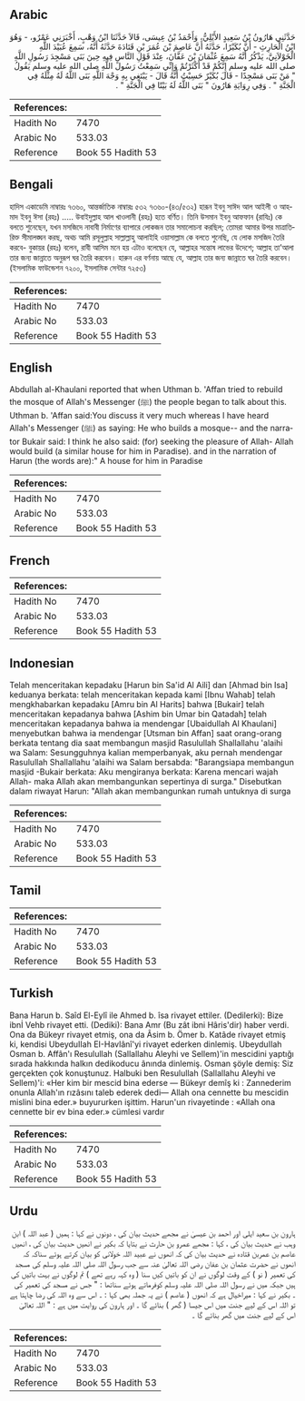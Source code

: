 ## Arabic


<div dir="rtl" lang="ar" style={{fontSize:'larger',backgroundColor:'#f8f9fa',padding:20}}>
حَدَّثَنِي هَارُونُ بْنُ سَعِيدٍ الأَيْلِيُّ، وَأَحْمَدُ بْنُ عِيسَى، قَالاَ حَدَّثَنَا ابْنُ وَهْبٍ، أَخْبَرَنِي عَمْرٌو، - وَهُوَ ابْنُ الْحَارِثِ - أَنَّ بُكَيْرًا، حَدَّثَهُ أَنَّ عَاصِمَ بْنَ عُمَرَ بْنِ قَتَادَةَ حَدَّثَهُ أَنَّهُ، سَمِعَ عُبَيْدَ اللَّهِ الْخَوْلاَنِيَّ، يَذْكُرُ أَنَّهُ سَمِعَ عُثْمَانَ بْنَ عَفَّانَ، عِنْدَ قَوْلِ النَّاسِ فِيهِ حِينَ بَنَى مَسْجِدَ رَسُولِ اللَّهِ صلى الله عليه وسلم إِنَّكُمْ قَدْ أَكْثَرْتُمْ وَإِنِّي سَمِعْتُ رَسُولَ اللَّهِ صلى الله عليه وسلم يَقُولُ ‏"‏ مَنْ بَنَى مَسْجِدًا - قَالَ بُكَيْرٌ حَسِبْتُ أَنَّهُ قَالَ - يَبْتَغِي بِهِ وَجْهَ اللَّهِ بَنَى اللَّهُ لَهُ مِثْلَهُ فِي الْجَنَّةِ ‏"‏ ‏.‏ وَفِي رِوَايَةِ هَارُونَ ‏"‏ بَنَى اللَّهُ لَهُ بَيْتًا فِي الْجَنَّةِ ‏"‏ ‏.‏
</div>
<div style={{backgroundColor:'#f8f9fa',padding:20, marginBottom: 10}}><table> <thead> <tr> <th>References:</th> <th></th> </tr> </thead> <tbody><tr><td>Hadith No</td><td>7470</td></tr><tr><td>Arabic No</td><td>533.03</td></tr><tr><td>Reference</td><td>Book 55 Hadith 53</td></tr></tbody></table></div>

## Bengali


<div dir="ltr" lang="bn" style={{fontSize:'larger',backgroundColor:'#f8f9fa',padding:20}}>
হাদিস একাডেমি নাম্বারঃ ৭৩৬০, আন্তর্জাতিক নাম্বারঃ ৫৩২ ৭৩৬০-(৪৩/৫৩২) হারূন ইবনু সাঈদ আল আইলী ও আহমাদ ইবনু ঈসা (রহঃ) ..... উবাইদুল্লাহ আল খাওলানী (রহঃ) হতে বর্ণিত। তিনি উসমান ইবনু আফফান (রাযিঃ) কে বলতে শুনেছেন, যখন মসজিদে নাবাবী নির্মাণের ব্যাপারে লোকজন তার সমালোচনা করছিল; তোমরা আমার উপর মাত্রাতিরিক্ত সীমালঙ্ঘন করছ, অথচ আমি রসূলুল্লাহ সাল্লাল্লাহু আলাইহি ওয়াসাল্লাম কে বলতে শুনেছি, যে লোক মসজিদ তৈরি করবে- বুকায়র (রহঃ) বলেন, রাবী আসিম মনে হয় এটাও বলেছেন যে, আল্লাহর সন্তোষ লাভের উদেশে; আল্লাহ তা’আলা তার জন্য জান্নাতে অনুরূপ ঘর তৈরি করবেন। হারুন এর বর্ণনায় আছে যে, আল্লাহ তার জন্য জান্নাতে ঘর তৈরি করবেন। (ইসলামিক ফাউন্ডেশন ৭২০০, ইসলামিক সেন্টার ৭২৫৩)
</div>
<div style={{backgroundColor:'#f8f9fa',padding:20, marginBottom: 10}}><table> <thead> <tr> <th>References:</th> <th></th> </tr> </thead> <tbody><tr><td>Hadith No</td><td>7470</td></tr><tr><td>Arabic No</td><td>533.03</td></tr><tr><td>Reference</td><td>Book 55 Hadith 53</td></tr></tbody></table></div>

## English


<div dir="ltr" lang="en" style={{fontSize:'larger',backgroundColor:'#f8f9fa',padding:20}}>
Abdullah al-Khaulani reported that when Uthman b. 'Affan tried to rebuild the mosque of Allah's Messenger (ﷺ) the people began to talk about this. Uthman b. 'Affan said:You discuss it very much whereas I have heard Allah's Messenger (ﷺ) as saying: He who builds a mosque-- and the narrator Bukair said: I think he also said: (for) seeking the pleasure of Allah- Allah would build (a similar house for him in Paradise). and in the narration of Harun (the words are):" A house for him in Paradise
</div>
<div style={{backgroundColor:'#f8f9fa',padding:20, marginBottom: 10}}><table> <thead> <tr> <th>References:</th> <th></th> </tr> </thead> <tbody><tr><td>Hadith No</td><td>7470</td></tr><tr><td>Arabic No</td><td>533.03</td></tr><tr><td>Reference</td><td>Book 55 Hadith 53</td></tr></tbody></table></div>

## French


<div dir="ltr" lang="fr" style={{fontSize:'larger',backgroundColor:'#f8f9fa',padding:20}}>

</div>
<div style={{backgroundColor:'#f8f9fa',padding:20, marginBottom: 10}}><table> <thead> <tr> <th>References:</th> <th></th> </tr> </thead> <tbody><tr><td>Hadith No</td><td>7470</td></tr><tr><td>Arabic No</td><td>533.03</td></tr><tr><td>Reference</td><td>Book 55 Hadith 53</td></tr></tbody></table></div>

## Indonesian


<div dir="ltr" lang="id" style={{fontSize:'larger',backgroundColor:'#f8f9fa',padding:20}}>
Telah menceritakan kepadaku [Harun bin Sa'id Al Aili] dan [Ahmad bin Isa] keduanya berkata: telah menceritakan kepada kami [Ibnu Wahab] telah mengkhabarkan kepadaku [Amru bin Al Harits] bahwa [Bukair] telah menceritakan kepadanya bahwa [Ashim bin Umar bin Qatadah] telah menceritakan kepadanya bahwa ia mendengar [Ubaidullah Al Khaulani] menyebutkan bahwa ia mendengar [Utsman bin Affan] saat orang-orang berkata tentang dia saat membangun masjid Rasulullah Shallallahu 'alaihi wa Salam: Sesungguhnya kalian memperbanyak, aku pernah mendengar Rasulullah Shallallahu 'alaihi wa Salam bersabda: "Barangsiapa membangun masjid -Bukair berkata: Aku mengiranya berkata: Karena mencari wajah Allah- maka Allah akan membangunkan sepertinya di surga." Disebutkan dalam riwayat Harun: "Allah akan membangunkan rumah untuknya di surga
</div>
<div style={{backgroundColor:'#f8f9fa',padding:20, marginBottom: 10}}><table> <thead> <tr> <th>References:</th> <th></th> </tr> </thead> <tbody><tr><td>Hadith No</td><td>7470</td></tr><tr><td>Arabic No</td><td>533.03</td></tr><tr><td>Reference</td><td>Book 55 Hadith 53</td></tr></tbody></table></div>

## Tamil


<div dir="ltr" lang="ta" style={{fontSize:'larger',backgroundColor:'#f8f9fa',padding:20}}>

</div>
<div style={{backgroundColor:'#f8f9fa',padding:20, marginBottom: 10}}><table> <thead> <tr> <th>References:</th> <th></th> </tr> </thead> <tbody><tr><td>Hadith No</td><td>7470</td></tr><tr><td>Arabic No</td><td>533.03</td></tr><tr><td>Reference</td><td>Book 55 Hadith 53</td></tr></tbody></table></div>

## Turkish


<div dir="ltr" lang="tr" style={{fontSize:'larger',backgroundColor:'#f8f9fa',padding:20}}>
Bana Harun b. Saîd El-Eylî ile Ahmed b. îsa rivayet ettiler. (Dedilerki): Bize ibnİ Vehb rivayet etti. (Dediki): Bana Amr (Bu zât ibni Hâris'dir) haber verdi. Ona da Bükeyr rivayet etmiş, ona da Âsim b. Ömer b. Katâde rivayet etmiş ki, kendisi UbeyduIIah EI-Havlânî'yi rivayet ederken dinlemiş. UbeyduIIah Osman b. Affân'ı Resulullah (Sallallahu Aleyhi ve Sellem)'in mescidini yaptığı sırada hakkında halkın dedikoducu ânında dinlemiş. Osman şöyle demiş: Siz gerçekten çok konuştunuz. Halbuki ben Resulullah (Sallallahu Aleyhi ve Sellem)'i: «Her kim bir mescid bina ederse — Bükeyr demîş ki : Zannederim onunla Allah'ın rızâsını taleb ederek dedi— Allah ona cennette bu mescidin mislini bina eder.» buyururken işittim. Harun'un rivayetinde : «Allah ona cennette bir ev bina eder.» cümlesi vardır
</div>
<div style={{backgroundColor:'#f8f9fa',padding:20, marginBottom: 10}}><table> <thead> <tr> <th>References:</th> <th></th> </tr> </thead> <tbody><tr><td>Hadith No</td><td>7470</td></tr><tr><td>Arabic No</td><td>533.03</td></tr><tr><td>Reference</td><td>Book 55 Hadith 53</td></tr></tbody></table></div>

## Urdu


<div dir="rtl" lang="ur" style={{fontSize:'larger',backgroundColor:'#f8f9fa',padding:20}}>
ہارون بن سعید ایلی اور احمد بن عیسیٰ نے مجھے حدیث بیان کی ، دونوں نے کہا : ہمیں ( عبد اللہ ) ابن وہب نے حدیث بیان کی ، کہا : مجھے عمرو بن حارث نے بتایا کہ بکیر نے انھیں حدیث بیان کی ، انھیں عاصم بن عمربن قتادہ نے حدیث بیان کی کہ انھوں نے عبید اللہ خولانی کو بیان کرتے ہوئے سناکہ کہ انھوں نے حضرت عثمان بن عفان رضی اللہ تعالیٰ عنہ سے جب رسول اللہ صلی اللہ علیہ وسلم کی مسجد کی تعمیر ( نو ) کے وقت لوگوں نے ان کو باتیں کیں سنا ( وہ کہہ رہے تھے ) تم لوگوں نے بہت باتیں کی ہیں جبکہ میں نے رسول اللہ صلی اللہ علیہ وسلم کوفرماتے ہوئے سناتھا : " جس نے مسجد کی تعمیر کی ۔ بکیر نے کہا : میراخیال ہے کہ انھوں ( عاصم ) نے یہ جملہ بھی کہا : ۔ اس سے وہ اللہ کی رضا چاہتا ہے تو اللہ اس کے لیے جنت میں اس جیسا ( گھر ) بنائے گا ۔ اور ہارون کی روایت میں ہے : " اللہ تعالیٰ اس کے لیے جنت میں گھر بنائے گا ۔
</div>
<div style={{backgroundColor:'#f8f9fa',padding:20, marginBottom: 10}}><table> <thead> <tr> <th>References:</th> <th></th> </tr> </thead> <tbody><tr><td>Hadith No</td><td>7470</td></tr><tr><td>Arabic No</td><td>533.03</td></tr><tr><td>Reference</td><td>Book 55 Hadith 53</td></tr></tbody></table></div>